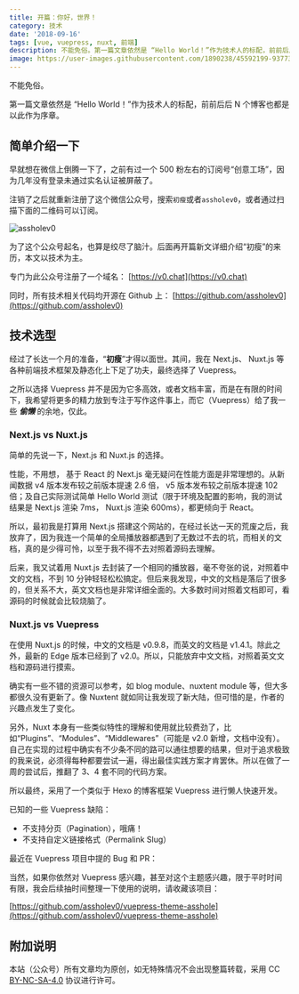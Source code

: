 ```yaml
---
title: 开篇：你好，世界！
category: 技术
date: '2018-09-16'
tags: [vue, vuepress, nuxt, 前端]
description: 不能免俗。第一篇文章依然是 “Hello World！”作为技术人的标配，前前后后 N 个博客也都是以此作为序章。
image: https://user-images.githubusercontent.com/1890238/45592199-93773c80-b999-11e8-84ab-fa807929238c.png
---
```


不能免俗。

第一篇文章依然是 “Hello World！”作为技术人的标配，前前后后 N 个博客也都是以此作为序章。

## 简单介绍一下

早就想在微信上倒腾一下了，之前有过一个 500 粉左右的订阅号“创意工场”，因为几年没有登录未通过实名认证被屏蔽了。

注销了之后就重新注册了这个微信公众号，搜索`初瘦`或者`assholev0`，或者通过扫描下面的二维码可以订阅。

![assholev0](https://user-images.githubusercontent.com/1890238/45592199-93773c80-b999-11e8-84ab-fa807929238c.png)

为了这个公众号起名，也算是绞尽了脑汁。后面再开篇新文详细介绍“初瘦”的来历，本文以技术为主。

专门为此公众号注册了一个域名： [https://v0.chat](https://v0.chat)

同时，所有技术相关代码均开源在 Github 上： [https://github.com/assholev0](https://github.com/assholev0)

## 技术选型

经过了长达一个月的准备，“**初瘦**”才得以面世。其间，我在 Next.js、 Nuxt.js 等各种前端技术框架及静态化上下足了功夫，最终选择了 Vuepress。

之所以选择 Vuepress 并不是因为它多高效，或者文档丰富，而是在有限的时间下，我希望将更多的精力放到专注于写作这件事上，而它（Vuepress）给了我一些 **_偷懒_** 的余地，仅此。

### Next.js vs Nuxt.js

简单的先说一下，Next.js 和 Nuxt.js 的选择。

性能，不用想， 基于 React 的 Next.js 毫无疑问在性能方面是非常理想的。从新闻数据 v4 版本发布较之前版本提速 2.6 倍， v5 版本发布较之前版本提速 102 倍；及自己实际测试简单 Hello World 测试（限于环境及配置的影响，我的测试结果是 Next.js 渲染 7ms， Nuxt.js 渲染 600ms），都更倾向于 React。

所以，最初我是打算用 Next.js 搭建这个网站的，在经过长达一天的荒废之后，我放弃了，因为我连一个简单的全局播放器都遇到了无数过不去的坑，而相关的文档，真的是少得可怜，以至于我不得不去对照着源码去理解。

后来，我又试着用 Nuxt.js 去封装了一个相同的播放器，毫不夸张的说，对照着中文的文档，不到 10 分钟轻轻松松搞定。但后来我发现，中文的文档是落后了很多的，但关系不大，英文文档也是非常详细全面的。大多数时间对照着文档即可，看源码的时候就会比较烧脑了。

### Nuxt.js vs Vuepress

在使用 Nuxt.js 的时候，中文的文档是 v0.9.8，而英文的文档是 v1.4.1。除此之外，最新的 Edge 版本已经到了 v2.0。所以，只能放弃中文文档，对照着英文文档和源码进行摸索。

确实有一些不错的资源可以参考，如 blog module、nuxtent module 等，但大多都很久没有更新了。像 Nuxtent 就如同让我发现了新大陆，但可惜的是，作者的兴趣点发生了变化。

另外，Nuxt 本身有一些类似特性的理解和使用就比较费劲了，比如“Plugins”、“Modules”、“Middlewares”（可能是 v2.0 新增，文档中没有）。自己在实现的过程中确实有不少条不同的路可以通往想要的结果，但对于追求极致的我来说，必须得每种都要尝试一遍，得出最佳实践方案才肯罢休。所以在做了一周的尝试后，推翻了 3、4 套不同的代码方案。

所以最终，采用了一个类似于 Hexo 的博客框架 Vuepress 进行懒人快速开发。

已知的一些 Vuepress 缺陷：

- 不支持分页（Pagination），哦痛！
- 不支持自定义链接格式（Permalink Slug）

最近在 Vuepress 项目中提的 Bug 和 PR：

当然，如果你依然对 Vuepress 感兴趣，甚至对这个主题感兴趣，限于平时时间有限，我会后续抽时间整理一下使用的说明，请收藏该项目：

[https://github.com/assholev0/vuepress-theme-asshole](https://github.com/assholev0/vuepress-theme-asshole)

## 附加说明

本站（公众号）所有文章均为原创，如无特殊情况不会出现整篇转载，采用 CC [BY-NC-SA-4.0](https://github.com/assholev0/v0.chat/blob/master/LICENSE) 协议进行许可。
